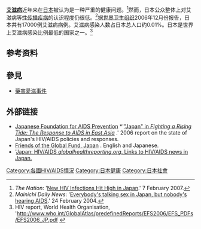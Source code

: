 '''[[艾滋病|艾滋病]]'''近年来在[[日本|日本]]被认为是一种严重的健康问题。<ref>''The Nation'': '[http://www.forbes.com/feeds/ap/2007/02/07/ap3403357.html New HIV Infections Hit High in Japan]{{Dead link}}.' 7 February 2007.</ref>然而，日本公众整体上对艾滋病等[[性传播疾病|性传播疾病]]的认识程度仍很低。<ref>''Mainichi Daily News'': '[http://mdn.mainichi-msn.co.jp/waiwai/archive/news/2004/02/20040224p2g00m0dm999000c.html Everybody's talking sex in Japan, but nobody's hearing AIDS]{{dead link|date=2017年12月 |bot=InternetArchiveBot |fix-attempted=yes }}.' 24 February 2004.</ref>据[[世界卫生组织|世界卫生组织]]2006年12月份报告，日本共有17000例艾滋病病例。艾滋病感染人数占日本总人口约0.01%。日本是世界上艾滋病感染比例最低的国家之一。<ref>HIV report, World Health Organisation, 'http://www.who.int/GlobalAtlas/predefinedReports/EFS2006/EFS_PDFs/EFS2006_JP.pdf {{Wayback|url=http://www.who.int/GlobalAtlas/predefinedReports/EFS2006/EFS_PDFs/EFS2006_JP.pdf |date=20081031134848 }}</ref> 

==参考资料==
<references/>

==參見==
*[[藥害愛滋事件|藥害愛滋事件]]

==外部链接==
*[https://web.archive.org/web/20070412190727/http://www.jfap.or.jp/english/index.htm Japanese Foundation for AIDS Prevention] *'[http://www.jcie.org/researchpdfs/RisingTide/japan.pdf "Japan" in ''Fighting a Rising Tide: The Response to AIDS in East Asia''] {{Wayback|url=http://www.jcie.org/researchpdfs/RisingTide/japan.pdf |date=20190207234935 }}.'  2006 report on the state of Japan's HIV/AIDS policies and responses.
*[http://www.jcie.or.jp/fgfj/ Friends of the Global Fund, Japan] {{Wayback|url=http://www.jcie.or.jp/fgfj/ |date=20140528103500 }}. English and Japanese.
*'[https://web.archive.org/web/20070426114959/http://globalhealthreporting.org/countries/japan.asp?collID=13&id=836&malID=838&tbID=837&hivIC=839&malIC=841&tbIC=840&map=843&con=Japan&p=1 Japan: HIV/AIDS ''globalhealthreporting.org''. Links to HIV/AIDS news in Japan.]

[[Category:各國HIV/AIDS情況|Category:各國HIV/AIDS情況]]
[[Category:日本健康|Category:日本健康]]
[[Category:日本社會|Category:日本社會]]